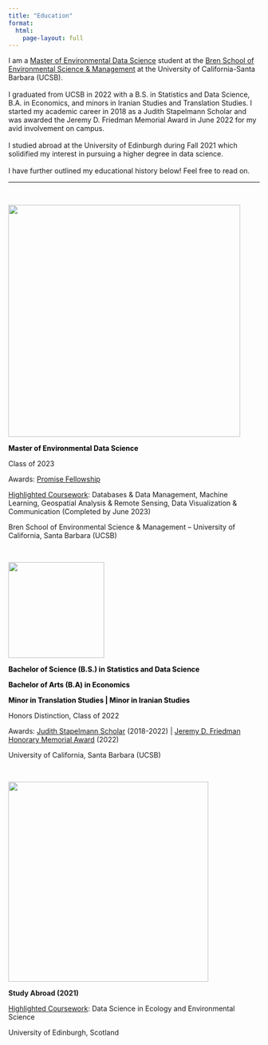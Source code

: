```yaml
---
title: "Education"
format:
  html:
    page-layout: full
---
```


::: {#hero-heading}
I am a <a href="https://bren.ucsb.edu/masters-programs/master-environmental-data-science" target="_blank"> Master of Environmental Data Science</a> student at the <a href="https://bren.ucsb.edu/" target="_blank"> Bren School of Environmental Science & Management</a> at the University of California-Santa Barbara (UCSB). \
\
I graduated from UCSB in 2022 with a B.S. in Statistics and Data Science, B.A. in Economics, and minors in Iranian Studies and Translation Studies. I started my academic career in 2018 as a Judith Stapelmann Scholar and was awarded the Jeremy D. Friedman Memorial Award in June 2022 for my avid involvement on campus.\
\
I studied abroad at the University of Edinburgh during Fall 2021 which solidified my interest in pursuing a higher degree in data science.\
\
I have further outlined my educational history below! Feel free to read on.

------------------------------------------------------------------------
:::

<br>

![](images/logo-bren.svg){fig-align="left" width="465"}

::: {.thick style="font-weight: bold; color: black;"}
**Master of Environmental Data Science**
:::

Class of 2023

Awards: <a href="https://www.news.ucsb.edu/2022/020650/lot-promise" target="_blank"> Promise Fellowship</a>

<a href="https://bren.ucsb.edu/masters-programs/master-environmental-data-science/academics-meds/meds-courses
" target="_blank"> Highlighted Coursework</a>: Databases & Data Management, Machine Learning, Geospatial Analysis & Remote Sensing, Data Visualization & Communication (Completed by June 2023)

Bren School of Environmental Science & Management -- University of California, Santa Barbara (UCSB)

<br>

![](images/ucsb_logo.webp){fig-align="left" width="192"}

::: {.thick style="font-weight: bold; color: black;"}
**Bachelor of Science (B.S.) in Statistics and Data Science**

**Bachelor of Arts (B.A) in Economics**

**Minor in Translation Studies** \| **Minor in Iranian Studies**
:::

Honors Distinction, Class of 2022

Awards: <a href="https://promisescholars.sa.ucsb.edu/about" target="_blank"> Judith Stapelmann Scholar</a> (2018-2022) \| <a href="https://www.news.ucsb.edu/2022/020651/going-out-top" target="_blank"> Jeremy D. Friedman Honorary Memorial Award</a> (2022)

University of California, Santa Barbara (UCSB)

<br>

![](images/edinburgh_logo.png){fig-align="left" width="401"}

::: {.thick style="font-weight: bold;"}
Study Abroad (2021)
:::

<a href="https://ourcodingclub.github.io/course.html"> Highlighted Coursework</a>: Data Science in Ecology and Environmental Science

University of Edinburgh, Scotland
